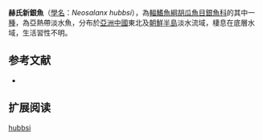 {{Speciesbox
| name = 赫氏新銀魚
| status = NE
| status_system = IUCN3.1
| image = 
| genus = Neosalanx
| species = hubbsi
| authority = Wakiya & Takahashi, 1937
| synonyms = 
}}
'''赫氏新銀魚'''（[[學名|學名]]：''Neosalanx hubbsi''），為[[輻鰭魚綱|輻鰭魚綱]][[胡瓜魚目|胡瓜魚目]][[銀魚科|銀魚科]]的其中一[[種|種]]，為亞熱帶淡水魚，分布於[[亞洲|亞洲]][[中國|中國]]東北及[[朝鮮半島|朝鮮半島]]淡水流域，棲息在底層水域，生活習性不明。

==参考文献==
*{{FishBase_species|genus=Neosalanx|species=hubbsi |year=2015|month=9}}

== 扩展阅读 ==
{{refbegin}}
{{wikispecies-inline|Neosalanx hubbsi |赫氏新銀魚}}
{{refend}}
{{Taxonbar|from=Q13888355}}

[[Category:新銀魚屬|hubbsi]]